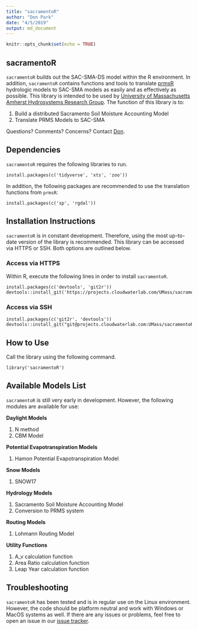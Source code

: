 ```yaml
---
title: "sacramentoR"
author: "Don Park"
date: "4/5/2019"
output: md_document
---
```


```r
knitr::opts_chunk$set(echo = TRUE)
```

## sacramentoR

`sacramentoR` builds out the SAC-SMA-DS model within the R environment.  In addition, `sacramentoR` contains functions and tools to translate [prmsR](https://projects.cloudwaterlab.com/UMass/prmsR) hydrologic models to SAC-SMA models as easily and as effectively as possible.  This library is intended to be used by [University of Massachusetts Amherst Hydrosystems Research Group](http://blogs.umass.edu/hydrosystems/).  The function of this library is to:

1. Build a distributed Sacramento Soil Moisture Accounting Model
2. Translate PRMS Models to SAC-SMA

Questions?  Comments?  Concerns?  Contact [Don](mailto:donpark@umass.edu).

## Dependencies

`sacramentoR` requires the following libraries to run.  

```
install.packages(c('tidyverse', 'xts', 'zoo'))
```

In addition, the following packages are recommended to use the translation functions from `prmsR`:

```
install.packages(c('sp', 'rgdal'))
```

## Installation Instructions

`sacramentoR` is in constant development.  Therefore, using the most up-to-date version of the library is recommended.  This library can be accessed via HTTPS or SSH.  Both options are outlined below.

### Access via HTTPS

Within R, execute the following lines in order to install `sacramentoR`.

```
install.packages(c('devtools', 'git2r'))
devtools::install_git('https://projects.cloudwaterlab.com/UMass/sacramentoR.git')
```

### Access via SSH


```
install.packages(c('git2r', 'devtools'))
devtools::install_git("git@projects.cloudwaterlab.com:UMass/sacramentoR.git")
```


## How to Use

Call the library using the following command.

```
library('sacramentoR')
```

## Available Models List

`sacramentoR` is still very early in development.  However, the following modules are available for use:

**Daylight Models**

1. N method
2. CBM Model

**Potential Evapotranspiration Models**

1. Hamon Potential Evapotranspiration Model

**Snow Models**

1. SNOW17

**Hydrology Models**

1. Sacramento Soil Moisture Accounting Model
2. Conversion to PRMS system

**Routing Models**

1. Lohmann Routing Model 

**Utility Functions**

1. A_v calculation function
2. Area Ratio calculation function
3. Leap Year calculation function


## Troubleshooting

`sacramentoR` has been tested and is in regular use on the Linux environment.  However, the code should be platform neutral and work with Windows or MacOS systems as well.  If there are any issues or problems, feel free to open an issue in our [issue tracker](https://projects.cloudwaterlab.com/UMass/sacramentoR/issues).


